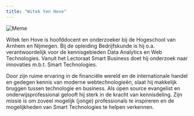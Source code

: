 ```yaml
---
title: "Witek ten Hove"
---
```


<img class="mr-3" src="media/meme.png" alt="Meme"/>

<div class="lead">
Witek ten Hove is hoofddocent en onderzoeker bij de Hogeschool van Arnhem en Nijmegen. 
Bij de opleiding Bedrijfskunde is hij o.a. verantwoordelijk voor de kennisgebieden Data Analytics en Web Technologies. 
Vanuit het Lectoraat Smart Business doet hij onderzoek naar innovaties m.b.t. Smart Technologies. 
</div>
<p>
Door zijn ruime ervaring in de financiële wereld en de internationale handel en gedegen kennis van moderne webtechnologieën,
slaat hij makkelijk bruggen tussen technologie en business.
Als open source evangelist en onderwijsprofessional gelooft hij sterk in de kracht van kennisdeling. 
Zijn missie is om zoveel mogelijk (jonge) professionals te inspireren en de mogelijkheden van Smart Technologies te helpen verkennen. 
</p>